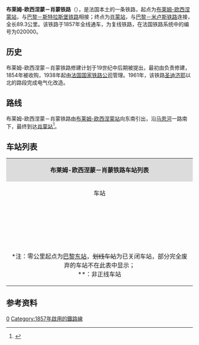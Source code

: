 {{Infobox rail system-route
|collapsed=no
|box_width=
|rail_name=布莱姆-欧西涅蒙－肖蒙铁路<br>{{lang|fr|Ligne de Blesme - Haussignémont à Chaumont}}
|banner_color=
|sec_banner_color=
|logo_filename=
|image_width=
|logo_bgcolor=
|logo_note=
|image =Bologne Haute-Marne15.jpg
|imagesize=
|caption=布莱姆-欧西涅蒙－肖蒙铁路博洛涅站
|system_map=
|mapimage_width=
|map_bgcolor=
|locale={{FRA}}
|service_type=客货共用、地方铁路
|start=[[布莱姆-欧西涅蒙站|布莱姆-欧西涅蒙站]]、[[肖蒙站|肖蒙站]]
|begin_operation=
|end_operation=
|operation_note=
|system_length=
|length_in_operation=89.3km
|total_length=
|status=使用中
|line_title=线路
|lines=[[复线铁路|复线铁路]]
|stations=
|route_title=线路
|main_route=
|secondary_route=
|branch_route=
|standard=
|main_stations=[[圣迪济耶站|圣迪济耶站]]、[[肖蒙站|肖蒙站]]
|ridership=
|fleet_size=
|max_speed= 
|track_gauge=
|distance_between_mainlines=
|min_radius=
|max_grade=
|block_signal=
|electrified=25 kV – 50 Hz<small>（布莱姆至圣迪济耶段）</small>
|depot=
|operator={{法国交通数据|sncf}}
|franchise=
|hq=
|key_person=
|website=
|route_map=
}}

'''布莱姆-欧西涅蒙－肖蒙铁路'''（{{lang-fr|Ligne de Blesme - Haussignémont à Chaumont}}），是法国本土的一条铁路，起点为[[布莱姆-欧西涅蒙站|布莱姆-欧西涅蒙站]]，与[[巴黎－斯特拉斯堡铁路|巴黎－斯特拉斯堡铁路]]相接；终点为[[肖蒙站|肖蒙站]]，与[[巴黎－米卢斯铁路|巴黎－米卢斯铁路]]连接，全长89.3公里。该铁路于1857年全线通车，为复线铁路，在法国铁路系统中的编号为020000。

==历史==

布莱姆-欧西涅蒙－肖蒙铁路修建计划于19世纪中后期被提出，最初由{{link-fr|巴黎-斯特拉斯堡铁路公司|Compagnie du chemin de fer de Paris à Strasbourg}}负责修建，1854年被{{link-fr|法国东部铁路公司|Compagnie des chemins de fer de l'Est}}收购，1938年起由[[法国国家铁路公司|法国国家铁路公司]]管理。1961年，该铁路[[圣迪济耶|圣迪济耶]]以北的路段完成电气化改造。

==路线==
布莱姆-欧西涅蒙－肖蒙铁路由[[布莱姆-欧西涅蒙站|布莱姆-欧西涅蒙站]]向东南引出，沿[[马恩河|马恩河]]一路南下，最终到达[[肖蒙站|肖蒙站]]<ref name="geo">{{Cite web|url=https://www.geoportail.gouv.fr/carte|title=Carte|accessdate=2021-02-22|author=Géoportail|language=fr|publisher=Géoportail|archive-url=https://web.archive.org/web/20170129154129/https://www.geoportail.gouv.fr/carte/|archive-date=2017-01-29|dead-url=yes}}</ref>。

==车站列表==
{| class="wikitable mw-collapsible " style="margin:1em auto 1em auto; font-size:smaller"
|colspan="5" align="center" style="background:#DCDCDC"|'''布莱姆-欧西涅蒙－肖蒙铁路车站列表'''
|-
!align="center" |车站
!align="center" |公里数*
!align="center" |交汇路线
!align="center" |本线停靠车种
!align="center" |可换乘交通
|-
|align="center"|{{Arret|<s>Blesme - Haussignémont|布莱姆-欧西涅蒙站</s>}}
|217.109
|[[巴黎－斯特拉斯堡铁路|巴黎－斯特拉斯堡铁路]]<small>（[[巴黎东站|巴黎]]方向）</small>↑<br>[[巴黎－斯特拉斯堡铁路|巴黎－斯特拉斯堡铁路]]<small>（[[斯特拉斯堡城站|斯特拉斯堡]]方向）</small>↘
|
|{{法国交通数据|car|52}}
|-
|align="center"|{{Arret|<s>Villiers-en-Lieu|维利耶昂略站</s>}}
|229.942
|
|
|
|-
|align="center"|{{Arret|Saint-Dizier|[[圣迪济耶站|圣迪济耶站]]}}
|234.317
|
|align="center"|{{法国交通数据|ter|ges}}
|{{法国交通数据|car|52}}<br>{{法国交通数据|car|55}}<br>{{法国交通数据/城市公共交通|圣迪济耶}}
|-
|align="center"|{{Arret|<s>Ancerville-Güe|昂塞尔维尔-居站</s>}}
|239.832
|
|
|
|-
|align="center"|{{Arret|Eurville|[[厄尔维尔站|厄尔维尔站]]}}
|244.644
|
|align="center"|{{法国交通数据|ter|ges}}
|{{法国交通数据|car|52}}
|-
|align="center"|{{Arret|Bayard|[[巴雅尔站|巴雅尔站]]}}
|249.255
|
|align="center"|{{法国交通数据|ter|ges}}
|{{法国交通数据|car|60}}
|-
|align="center"|{{Arret|Chevillon|[[舍维永站|舍维永站]]}}
|253.515
|
|align="center"|{{法国交通数据|ter|ges}}
|{{法国交通数据|car|52}}
|-
|align="center"|{{Arret|<s>Curel - Autigny|屈雷勒-欧蒂尼站</s>}}
|257.654
|
|
|
|-
|align="center"|{{Arret|Joinville|[[茹万维尔站|茹万维尔站]]}}
|263.614
|
|align="center"|{{法国交通数据|ter|ges}}
|{{法国交通数据|car|52}}
|-
|align="center"|{{Arret|Fronville - Saint-Urbain|[[弗龙维尔-圣于尔班站|弗龙维尔-圣于尔班站]]}}
|268.680
|
|align="center"|{{法国交通数据|ter|ges}}
|{{法国交通数据|car|52}}
|-
|align="center"|{{Arret|Donjeux|[[栋热站|栋热站]]}}
|272.740
|
|align="center"|{{法国交通数据|ter|ges}}
|{{法国交通数据|car|52}}
|-
|align="center"|{{Arret|Gudmont|[[居德蒙站|居德蒙站]]}}
|276.369
|
|align="center"|{{法国交通数据|ter|ges}}
|{{法国交通数据|car|52}}
|-
|align="center"|{{Arret|Froncles|[[弗龙克勒站|弗龙克勒站]]}}
|281.117
|
|align="center"|{{法国交通数据|ter|ges}}
|{{法国交通数据|car|52}}
|-
|align="center"|{{Arret|Vignory|[[维尼奥里站|维尼奥里站]]}}
|284.625
|
|align="center"|{{法国交通数据|ter|ges}}
|{{法国交通数据|car|52}}
|-
|align="center"|{{Arret|Vraincourt - Viéville|[[弗兰库尔-维耶维尔站|弗兰库尔-维耶维尔站]]}}
|288.572
|
|align="center"|{{法国交通数据|ter|ges}}
|{{法国交通数据|car|52}}
|-
|align="center"|{{Arret|Bologne|[[博洛涅站|博洛涅站]]}}
|292.970
|
|align="center"|{{法国交通数据|ter|ges}}
|{{法国交通数据|car|52}}
|-
|align="center"|{{Arret|<s>Jonchery|容谢里站</s>}}
|301.159
|
|
|
|-
|align="center" rowspan=2|{{Arret|Chaumont|[[肖蒙站|肖蒙站]]}}
|304.663
|[[巴黎－米卢斯铁路|巴黎－米卢斯铁路]]<small>（[[巴黎东站|巴黎]]方向）</small>↖
|
|
|-
|<nowiki>**</nowiki>
|[[巴黎－米卢斯铁路|巴黎－米卢斯铁路]]<small>（[[米卢斯城站|米卢斯]]方向）</small>↓
|align="center"|{{法国交通数据|ter|ges}}
|{{法国交通数据|car|52}}<br>{{法国交通数据/城市公共交通|肖蒙}}
|-
|colspan=5|<nowiki>*</nowiki>注：零公里起点为[[巴黎东站|巴黎东站]]，<s>划线车站</s>为已关闭车站，部分完全废弃的车站不在此表中显示；<br><nowiki>**</nowiki>：非正线车站
|}

==参考资料==
{{Reflist}}
[[Category:法國鐵路線|0]]
[[Category:1857年啟用的鐵路線|Category:1857年啟用的鐵路線]]